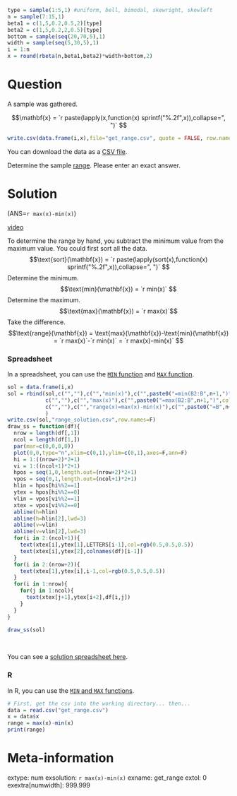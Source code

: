 ```r
type = sample(1:5,1) #uniform, bell, bimodal, skewright, skewleft
n = sample(7:15,1)
beta1 = c(1,5,0.2,0.5,2)[type]
beta2 = c(1,5,0.2,2,0.5)[type]
bottom = sample(seq(20,70,5),1)
width = sample(seq(5,30,5),1)
i = 1:n
x = round(rbeta(n,beta1,beta2)*width+bottom,2)
```


Question
========

A sample was gathered. 

$$\mathbf{x} = `r paste(lapply(x,function(x) sprintf("%.2f",x)),collapse=", ")` $$


```r
write.csv(data.frame(i,x),file="get_range.csv", quote = FALSE, row.names = FALSE)
```

You can download the data as a [CSV file](get_range.csv).

Determine the sample [range](https://en.wikipedia.org/wiki/Range_(statistics)). Please enter an exact answer.



Solution
========

(ANS=`r max(x)-min(x)`)

[video](https://vimeo.com/531907272){target="_blank"}

To determine the range by hand, you subtract the minimum value from the maximum value. You could first sort all the data.
$$\text{sort}(\mathbf{x}) = `r paste(lapply(sort(x),function(x) sprintf("%.2f",x)),collapse=", ")` $$
Determine the minimum.
$$\text{min}(\mathbf{x}) = `r min(x)` $$
Determine the maximum.
$$\text{max}(\mathbf{x}) = `r max(x)`$$
Take the difference.
$$\text{range}(\mathbf{x}) = \text{max}(\mathbf{x})-\text{min}(\mathbf{x}) = `r max(x)`-`r min(x)` = `r max(x)-min(x)` $$


### Spreadsheet

In a spreadsheet, you can use the [`MIN` function](https://wiki.openoffice.org/wiki/Documentation/How_Tos/Calc:_MIN_function) and [`MAX` function](https://wiki.openoffice.org/wiki/Documentation/How_Tos/Calc:_MAX_function). 

```r
sol = data.frame(i,x)
sol = rbind(sol,c("",""),c("","min(x)"),c("",paste0("=min(B2:B",n+1,")",collapse="")),
            c("",""),c("","max(x)"),c("",paste0("=max(B2:B",n+1,")",collapse="")),
            c("",""),c("","range(x)=max(x)-min(x)"),c("",paste0("=B",n+7,"-B",n+4,collapse=""))
            )
write.csv(sol,"range_solution.csv",row.names=F)
draw_ss = function(df){
  nrow = length(df[,1])
  ncol = length(df[1,])
  par(mar=c(0,0,0,0))
  plot(0,0,type="n",xlim=c(0,1),ylim=c(0,1),axes=F,ann=F)
  hi = 1:((nrow+2)*2+1)
  vi = 1:((ncol+1)*2+1)
  hpos = seq(1,0,length.out=(nrow+2)*2+1)
  vpos = seq(0,1,length.out=(ncol+1)*2+1)
  hlin = hpos[hi%%2==1]
  ytex = hpos[hi%%2==0]
  vlin = vpos[vi%%2==1]
  xtex = vpos[vi%%2==0]
  abline(h=hlin)
  abline(h=hlin[2],lwd=3)
  abline(v=vlin)
  abline(v=vlin[2],lwd=3)
  for(i in 2:(ncol+1)){
    text(xtex[i],ytex[1],LETTERS[i-1],col=rgb(0.5,0.5,0.5))
    text(xtex[i],ytex[2],colnames(df)[i-1])
  }    
  for(i in 2:(nrow+2)){
    text(xtex[1],ytex[i],i-1,col=rgb(0.5,0.5,0.5))
  }
  for(i in 1:nrow){
    for(j in 1:ncol){
      text(xtex[j+1],ytex[i+2],df[i,j])
    }
  }
}

draw_ss(sol)
```
\

You can see a [solution spreadsheet here](range_solution.csv).

### R

In R, you can use the [`MIN` and `MAX` functions](https://www.rdocumentation.org/packages/base/versions/3.6.2/topics/Extremes).

```r
# First, get the csv into the working directory... then...
data = read.csv("get_range.csv")
x = data$x
range = max(x)-min(x)
print(range)
```



Meta-information
================
extype: num
exsolution: `r max(x)-min(x)`
exname: get_range
extol: 0
exextra[numwidth]: 999.999

